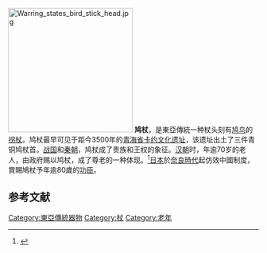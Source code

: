 [[File:Warring_states_bird_stick_head.jpg|250px]]
'''鸠杖'''，是東亞傳統一种杖头刻有[[鸠鸟|鸠鸟]]的[[拐杖|拐杖]]。鸠杖最早可见于距今3500年的[[青海省|青海省]][[卡约文化遗址|卡约文化遗址]]，该遗址出土了三件青铜鸠杖首。[[战国|战国]]和[[秦朝|秦朝]]，鸠杖成了贵族和王权的象征。[[汉朝|汉朝]]时，年逾70岁的老人，由政府赐以鸠杖，成了尊老的一种体现。<ref>{{cite journal |author1=袁春霞|title=南越国宫署遗址出土陶鸠杖首刍议 |journal=文物鉴定与鉴赏 |date=2014 |issue=4 |page=66-71}}</ref>[[日本|日本]]於[[奈良時代|奈良時代]]起仿效中國制度，賞賜鳩杖予年逾80歲的[[功臣|功臣]]。

==参考文献==
{{reflist}}

[[Category:東亞傳統器物|Category:東亞傳統器物]]
[[Category:杖|Category:杖]]
[[Category:老年|Category:老年]]